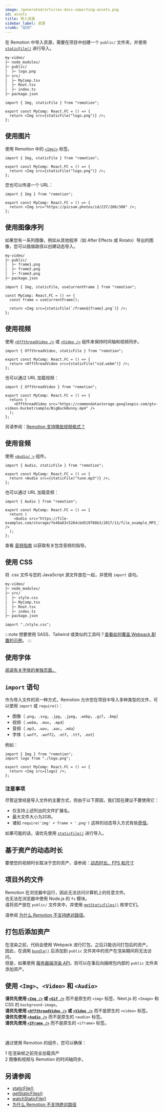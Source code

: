```yaml
---
image: /generated/articles-docs-importing-assets.png
id: assets
title: 导入资源
sidebar_label: 资源
crumb: "如何"
---
```


在 Remotion 中导入资源，需要在项目中创建一个 `public/` 文件夹，并使用 [`staticFile()`](/docs/staticfile) 进行导入。

```txt
my-video/
├─ node_modules/
├─ public/
│  ├─ logo.png
├─ src/
│  ├─ MyComp.tsx
│  ├─ Root.tsx
│  ├─ index.ts
├─ package.json
```

```tsx twoslash title="src/MyComp.tsx"
import { Img, staticFile } from "remotion";

export const MyComp: React.FC = () => {
  return <Img src={staticFile("logo.png")} />;
};
```

## 使用图片

使用 Remotion 中的 [`<Img/>`](/docs/img) 标签。

```tsx twoslash title="MyComp.tsx"
import { Img, staticFile } from "remotion";

export const MyComp: React.FC = () => {
  return <Img src={staticFile("logo.png")} />;
};
```

您也可以传递一个 URL：

```tsx twoslash title="MyComp.tsx"
import { Img } from "remotion";

export const MyComp: React.FC = () => {
  return <Img src="https://picsum.photos/id/237/200/300" />;
};
```

## 使用图像序列

如果您有一系列图像，例如从其他程序（如 After Effects 或 Rotato）导出的图像，您可以插值路径以创建动态导入。

```txt
my-video/
├─ public/
│  ├─ frame1.png
│  ├─ frame2.png
│  ├─ frame3.png
├─ package.json
```

```tsx twoslash
import { Img, staticFile, useCurrentFrame } from "remotion";

const MyComp: React.FC = () => {
  const frame = useCurrentFrame();

  return <Img src={staticFile(`/frame${frame}.png`)} />;
};
```

## 使用视频

使用 [`<OffthreadVideo />`](/docs/offthreadvideo) 或 [`<Video />`](/docs/video) 组件来保持时间轴和视频同步。

```tsx twoslash
import { OffthreadVideo, staticFile } from "remotion";

export const MyComp: React.FC = () => {
  return <OffthreadVideo src={staticFile("vid.webm")} />;
};
```

也可以通过 URL 加载视频：

```tsx twoslash
import { OffthreadVideo } from "remotion";

export const MyComp: React.FC = () => {
  return (
    <OffthreadVideo src="https://commondatastorage.googleapis.com/gtv-videos-bucket/sample/BigBuckBunny.mp4" />
  );
};
```

另请参阅：[Remotion 支持哪些视频格式？](/docs/miscellaneous/video-formats)

## 使用音频

使用 [`<Audio/ >`](/docs/audio) 组件。

```tsx twoslash
import { Audio, staticFile } from "remotion";

export const MyComp: React.FC = () => {
  return <Audio src={staticFile("tune.mp3")} />;
};
```

也可以通过 URL 加载音频：

```tsx twoslash
import { Audio } from "remotion";

export const MyComp: React.FC = () => {
  return (
    <Audio src="https://file-examples.com/storage/fe48a63c5264cbd519788b3/2017/11/file_example_MP3_700KB.mp3" />
  );
};
```

查看 [音频指南](/docs/using-audio) 以获取有关包含音频的指导。

## 使用 CSS

将 .css 文件与您的 JavaScript 源文件放在一起，并使用 `import` 语句。

```txt
my-video/
├─ node_modules/
├─ src/
│  ├─ style.css
│  ├─ MyComp.tsx
│  ├─ Root.tsx
│  ├─ index.ts
├─ package.json
```

```tsx twoslash title="MyComp.tsx"
import "./style.css";
```

:::note
想要使用 SASS、Tailwind 或类似的工具吗？[查看如何覆盖 Webpack 配置的示例](/docs/webpack)。
:::

## 使用字体

[阅读有关字体的单独页面。](/docs/fonts)

## `import` 语句

作为导入文件的另一种方式，Remotion 允许您在项目中导入多种类型的文件，可以使用 `import` 或 `require()`：

- 图像（`.png`，`.svg`，`.jpg`，`.jpeg`，`.webp`，`.gif`，`.bmp`）
- 视频（`.webm`，`.mov`，`.mp4`）
- 音频（`.mp3`，`.wav`，`.aac`，`.m4a`）
- 字体（`.woff`，`.woff2`，`.otf`，`.ttf`，`.eot`）

例如：

```tsx twoslash title="MyComp.tsx"
import { Img } from "remotion";
import logo from "./logo.png";

export const MyComp: React.FC = () => {
  return <Img src={logo} />;
};
```

### 注意事项

尽管这曾经是导入文件的主要方式，但由于以下原因，我们现在建议不要使用它：

- 仅支持上述列出的文件扩展名。
- 最大文件大小为2GB。
- 诸如 `require('img' + frame + '.png')` 这样的动态导入方式有些[奇怪](/docs/webpack-dynamic-imports)。

如果可能的话，请优先使用 [`staticFile()`](/docs/staticfile) 进行导入。

## 基于资产的动态时长

要使您的视频时长取决于您的资产，请参阅：[动态时长、FPS 和尺寸](/docs/dynamic-metadata)

## 项目外的文件

Remotion 在浏览器中运行，因此无法访问计算机上的任意文件。  
也无法在浏览器中使用 Node.js 的 `fs` 模块。  
请将资产放在 `public/` 文件夹中，并使用 [`getStaticFiles()`](/docs/getstaticfiles) 枚举它们。

请参阅 [为什么 Remotion 不支持绝对路径](/docs/miscellaneous/absolute-paths)。

## 打包后添加资产

在渲染之前，代码会使用 Webpack 进行打包，之后只能访问打包后的资产。  
因此，在调用 [`bundle()`](/docs/bundle) 后添加到 `public` 文件夹中的资产在渲染期间将无法访问。  
但是，如果使用 [服务器端渲染 API](/docs/ssr-node)，则可以在事后向捆绑包内部的 `public` 文件夹添加资产。

## 使用 `<Img>`、`<Video>` 和 `<Audio>`

**请优先使用 [`<Img />`](/docs/img) 或 [`<Gif />`](/docs/gif)** 而不是原生的 `<img>` 标签、Next.js 的 `<Image>` 和 CSS 的 `background-image`。  
**请优先使用 [`<OffthreadVideo />`](/docs/offthreadvideo) 或 [`<Video />`](/docs/video)** 而不是原生的 `<video>` 标签。  
**请优先使用 [`<Audio />`](/docs/audio)** 而不是原生的 `<audio>` 标签。  
**请优先使用 [`<IFrame />`](/docs/iframe)** 而不是原生的 `<iframe>` 标签。

<br/>

通过使用 Remotion 的组件，您可以确保：

<Step>1</Step> 在渲染帧之前完全加载资产<br/>
<Step>2</Step> 图像和视频与 Remotion 的时间轴同步。

## 另请参阅

- [staticFile()](/docs/staticfile)
- [getStaticFiles()](/docs/getstaticfiles)
- [watchStaticFile()](/docs/watchstaticfile)
- [为什么 Remotion 不支持绝对路径](/docs/miscellaneous/absolute-paths)

